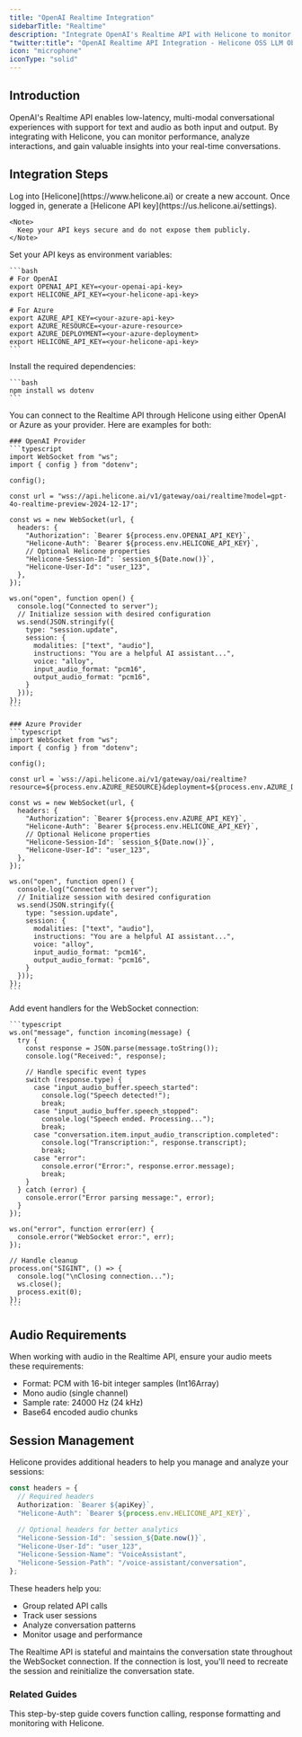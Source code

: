 ```yaml
---
title: "OpenAI Realtime Integration"
sidebarTitle: "Realtime"
description: "Integrate OpenAI's Realtime API with Helicone to monitor and analyze your real-time conversations."
"twitter:title": "OpenAI Realtime API Integration - Helicone OSS LLM Observability"
icon: "microphone"
iconType: "solid"
---
```


## Introduction

OpenAI's Realtime API enables low-latency, multi-modal conversational experiences with support for text and audio as both input and output. By integrating with Helicone, you can monitor performance, analyze interactions, and gain valuable insights into your real-time conversations.

## Integration Steps

<Steps>
  <Step title="Create an Account and Generate an API Key">
    Log into [Helicone](https://www.helicone.ai) or create a new account. Once logged in, generate a [Helicone API key](https://us.helicone.ai/settings).

    <Note>
      Keep your API keys secure and do not expose them publicly.
    </Note>

  </Step>

  <Step title="Set Environment Variables">
    Set your API keys as environment variables:

    ```bash
    # For OpenAI
    export OPENAI_API_KEY=<your-openai-api-key>
    export HELICONE_API_KEY=<your-helicone-api-key>

    # For Azure
    export AZURE_API_KEY=<your-azure-api-key>
    export AZURE_RESOURCE=<your-azure-resource>
    export AZURE_DEPLOYMENT=<your-azure-deployment>
    export HELICONE_API_KEY=<your-helicone-api-key>
    ```

  </Step>

  <Step title="Install Required Dependencies">
    Install the required dependencies:

    ```bash
    npm install ws dotenv
    ```

  </Step>

  <Step title="Configure WebSocket Connection">
    You can connect to the Realtime API through Helicone using either OpenAI or Azure as your provider. Here are examples for both:

    ### OpenAI Provider
    ```typescript
    import WebSocket from "ws";
    import { config } from "dotenv";

    config();

    const url = "wss://api.helicone.ai/v1/gateway/oai/realtime?model=gpt-4o-realtime-preview-2024-12-17";

    const ws = new WebSocket(url, {
      headers: {
        "Authorization": `Bearer ${process.env.OPENAI_API_KEY}`,
        "Helicone-Auth": `Bearer ${process.env.HELICONE_API_KEY}`,
        // Optional Helicone properties
        "Helicone-Session-Id": `session_${Date.now()}`,
        "Helicone-User-Id": "user_123",
      },
    });

    ws.on("open", function open() {
      console.log("Connected to server");
      // Initialize session with desired configuration
      ws.send(JSON.stringify({
        type: "session.update",
        session: {
          modalities: ["text", "audio"],
          instructions: "You are a helpful AI assistant...",
          voice: "alloy",
          input_audio_format: "pcm16",
          output_audio_format: "pcm16",
        }
      }));
    });
    ```

    ### Azure Provider
    ```typescript
    import WebSocket from "ws";
    import { config } from "dotenv";

    config();

    const url = `wss://api.helicone.ai/v1/gateway/oai/realtime?resource=${process.env.AZURE_RESOURCE}&deployment=${process.env.AZURE_DEPLOYMENT}`;

    const ws = new WebSocket(url, {
      headers: {
        "Authorization": `Bearer ${process.env.AZURE_API_KEY}`,
        "Helicone-Auth": `Bearer ${process.env.HELICONE_API_KEY}`,
        // Optional Helicone properties
        "Helicone-Session-Id": `session_${Date.now()}`,
        "Helicone-User-Id": "user_123",
      },
    });

    ws.on("open", function open() {
      console.log("Connected to server");
      // Initialize session with desired configuration
      ws.send(JSON.stringify({
        type: "session.update",
        session: {
          modalities: ["text", "audio"],
          instructions: "You are a helpful AI assistant...",
          voice: "alloy",
          input_audio_format: "pcm16",
          output_audio_format: "pcm16",
        }
      }));
    });
    ```

  </Step>

  <Step title="Handle WebSocket Events">
    Add event handlers for the WebSocket connection:

    ```typescript
    ws.on("message", function incoming(message) {
      try {
        const response = JSON.parse(message.toString());
        console.log("Received:", response);

        // Handle specific event types
        switch (response.type) {
          case "input_audio_buffer.speech_started":
            console.log("Speech detected!");
            break;
          case "input_audio_buffer.speech_stopped":
            console.log("Speech ended. Processing...");
            break;
          case "conversation.item.input_audio_transcription.completed":
            console.log("Transcription:", response.transcript);
            break;
          case "error":
            console.error("Error:", response.error.message);
            break;
        }
      } catch (error) {
        console.error("Error parsing message:", error);
      }
    });

    ws.on("error", function error(err) {
      console.error("WebSocket error:", err);
    });

    // Handle cleanup
    process.on("SIGINT", () => {
      console.log("\nClosing connection...");
      ws.close();
      process.exit(0);
    });
    ```

  </Step>
</Steps>

## Audio Requirements

When working with audio in the Realtime API, ensure your audio meets these requirements:

- Format: PCM with 16-bit integer samples (Int16Array)
- Mono audio (single channel)
- Sample rate: 24000 Hz (24 kHz)
- Base64 encoded audio chunks

## Session Management

Helicone provides additional headers to help you manage and analyze your sessions:

```typescript
const headers = {
  // Required headers
  Authorization: `Bearer ${apiKey}`,
  "Helicone-Auth": `Bearer ${process.env.HELICONE_API_KEY}`,

  // Optional headers for better analytics
  "Helicone-Session-Id": `session_${Date.now()}`,
  "Helicone-User-Id": "user_123",
  "Helicone-Session-Name": "VoiceAssistant",
  "Helicone-Session-Path": "/voice-assistant/conversation",
};
```

These headers help you:

- Group related API calls
- Track user sessions
- Analyze conversation patterns
- Monitor usage and performance

<Note>
  The Realtime API is stateful and maintains the conversation state throughout
  the WebSocket connection. If the connection is lost, you'll need to recreate
  the session and reinitialize the conversation state.
</Note>

### Related Guides

<CardGroup cols={1}>
  <Card
    title="Building a chatbot with OpenAI structured outputs"
    icon="lightbulb"
    href="/guides/cookbooks/openai-structured-outputs"
    iconType="light"
    vertical
  >
    This step-by-step guide covers function calling, response formatting and
    monitoring with Helicone.
  </Card>
</CardGroup>
